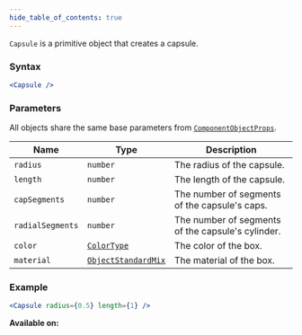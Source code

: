 ```yaml
---
hide_table_of_contents: true
---
```



`Capsule` is a primitive object that creates a capsule.

### Syntax

```jsx
<Capsule />
```

### Parameters

All objects share the same base parameters from [`ComponentObjectProps`](/sdk/types/ComponentObjectProps).

| Name             | Type                                                | Description                                       |
| ---------------- | --------------------------------------------------- | ------------------------------------------------- |
| `radius`         | `number`                                            | The radius of the capsule.                        |
| `length`         | `number`                                            | The length of the capsule.                        |
| `capSegments`    | `number`                                            | The number of segments of the capsule's caps.     |
| `radialSegments` | `number`                                            | The number of segments of the capsule's cylinder. |
| `color`          | [`ColorType`](/sdk/types/ColorType)                 | The color of the box.                             |
| `material`       | [`ObjectStandardMix`](/sdk/types/ObjectStandardMix) | The material of the box.                          |

### Example

```jsx
<Capsule radius={0.5} length={1} />
```

**Available on:** <ClientTag /> <ServerTag />
